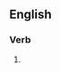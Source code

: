 ==English==

===Verb===
{{head|en|present participle}}

# {{present participle of|transubstantiate|lang=en|nocat=1}}